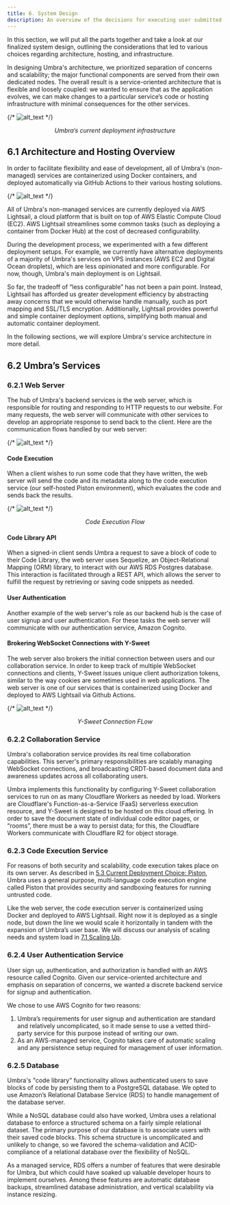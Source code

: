 ---
title: 6. System Design
description: An overview of the decisions for executing user submitted code
---

In this section, we will put all the parts together and take a look at our finalized system design, outlining the considerations that led to various choices regarding architecture, hosting, and infrastructure.

In designing Umbra's architecture, we prioritized separation of concerns and scalability; the major functional components are served from their own dedicated nodes. The overall result is a service-oriented architecture that is flexible and loosely coupled: we wanted to ensure that as the application evolves, we can make changes to a particular service’s code or hosting infrastructure with minimal consequences for the other services.

{/* ![alt_text](./src/images/image3.png "Umbra's Deployment") */}
<Picture src="./src/images/image3.png" alt="Umbra's Current Deployment infrastructure" />
<figcaption align="center"><em>Umbra’s current deployment infrastructure</em></figcaption>

## 6.1 Architecture and Hosting Overview

In order to facilitate flexibility and ease of development, all of Umbra's (non-managed) services are containerized using Docker containers, and deployed automatically via GitHub Actions to their various hosting solutions.

{/* ![alt_text](./src/images/image13.png "Deployment Process") */}
<Picture src="./src/images/image13.png" alt="Deployment Process" />

All of Umbra's non-managed services are currently deployed via AWS Lightsail, a cloud platform that is built on top of AWS Elastic Compute Cloud (EC2). AWS Lightsail streamlines some common tasks (such as deploying a container from Docker Hub) at the cost of decreased configurability.

During the development process, we experimented with a few different deployment setups. For example, we currently have alternative deployments of a majority of Umbra's services on VPS instances (AWS EC2 and Digital Ocean droplets), which are less opinionated and more configurable. For now, though, Umbra's main deployment is on Lightsail.

So far, the tradeoff of “less configurable” has not been a pain point. Instead, Lightsail has afforded us greater development efficiency by abstracting away concerns that we would otherwise handle manually, such as port mapping and SSL/TLS encryption. Additionally, Lightsail provides powerful and simple container deployment options, simplifying both manual and automatic container deployment.

In the following sections, we will explore Umbra's service architecture in more detail.

## 6.2 Umbra’s Services

### 6.2.1 Web Server

The hub of Umbra's backend services is the web server, which is responsible for routing and responding to HTTP requests to our website. For many requests, the web server will communicate with other services to develop an appropriate response to send back to the client. Here are the communication flows handled by our web server:

{/* ![alt_text](./src/images/image8.png "Umbra Webserver") */}
<Picture src="./src/images/image8.png" alt="Umbra Webserver" />

#### **Code Execution**

When a client wishes to run some code that they have written, the web server will send the code and its metadata along to the code execution service (our self-hosted Piston environment), which evaluates the code and sends back the results.

{/* ![alt_text](./src/images/image7.png "Code Execution Flow") */}
<Picture src="./src/images/image7.png" alt="Code Execution Flow" />
<figcaption align="center"><em>Code Execution Flow</em></figcaption>

#### **Code Library API**

When a signed-in client sends Umbra a request to save a block of code to their Code Library, the web server uses Sequelize, an Object-Relational Mapping (ORM) library, to interact with our AWS RDS Postgres database. This interaction is facilitated through a REST API, which allows the server to fulfill the request by retrieving or saving code snippets as needed.

#### **User Authentication**

Another example of the web server's role as our backend hub is the case of user signup and user authentication. For these tasks the web server will communicate with our authentication service, Amazon Cognito.

#### **Brokering WebSocket Connections with Y-Sweet**

The web server also brokers the initial connection between users and our collaboration service. In order to keep track of multiple WebSocket connections and clients, Y-Sweet issues unique client authorization tokens, similar to the way cookies are sometimes used in web applications.
The web server is one of our services that is containerized using Docker and deployed to AWS Lightsail via Github Actions.

{/* ![alt_text](./src/images/y-sweet.png "Y-Sweet Flowchart") */}
<Picture src="./src/images/y-sweet.png" alt="Y-Sweet Flowchart" />
<figcaption align="center"><em>Y-Sweet Connection FLow</em></figcaption>

### 6.2.2 Collaboration Service

Umbra's collaboration service provides its real time collaboration capabilities. This server's primary responsibilities are scalably managing WebSocket connections, and broadcasting CRDT-based document data and awareness updates across all collaborating users.

Umbra implements this functionality by configuring Y-Sweet collaboration services to run on as many Cloudflare Workers as needed by load. Workers are Cloudflare's Function-as-a-Service (FaaS) serverless execution resource, and Y-Sweet is designed to be hosted on this cloud offering. In order to save the document state of individual code editor pages, or “rooms”, there must be a way to persist data; for this, the Cloudflare Workers communicate with Cloudflare R2 for object storage.

### 6.2.3 Code Execution Service

For reasons of both security and scalability, code execution takes place on its own server. As described in [5.3 Current Deployment Choice: Piston](./5_decisions-for-code-execution#53-current-deployment-choice-piston), Umbra uses a general purpose, multi-language code execution engine called Piston that provides security and sandboxing features for running untrusted code.

Like the web server, the code execution server is containerized using Docker and deployed to AWS Lightsail. Right now it is deployed as a single node, but down the line we would scale it horizontally in tandem with the expansion of Umbra’s user base. We will discuss our analysis of scaling needs and system load in [7.1 Scaling Up](./7_future-directions#71-scaling-up).

### 6.2.4 User Authentication Service

User sign up, authentication, and authorization is handled with an AWS resource called Cognito. Given our service-oriented architecture and emphasis on separation of concerns, we wanted a discrete backend service for signup and authentication.

We chose to use AWS Cognito for two reasons:

1. Umbra’s requirements for user signup and authentication are standard and relatively uncomplicated, so it made sense to use a vetted third-party service for this purpose instead of writing our own.
2. As an AWS-managed service, Cognito takes care of automatic scaling and any persistence setup required for management of user information.

### 6.2.5 Database

Umbra's "code library" functionality allows authenticated users to save blocks of code by persisting them to a PostgreSQL database. We opted to use Amazon’s Relational Database Service (RDS) to handle management of the database server.

While a NoSQL database could also have worked, Umbra uses a relational database to enforce a structured schema on a fairly simple relational dataset. The primary purpose of our database is to associate users with their saved code blocks. This schema structure is uncomplicated and unlikely to change, so we favored the schema-validation and ACID-compliance of a relational database over the flexibility of NoSQL.

As a managed service, RDS offers a number of features that were desirable for Umbra, but which could have soaked up valuable developer hours to implement ourselves. Among these features are automatic database backups, streamlined database administration, and vertical scalability via instance resizing.